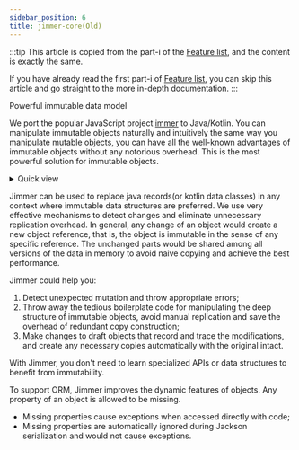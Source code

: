 ```yaml
---
sidebar_position: 6
title: jimmer-core(Old)
---
```



:::tip
This article is copied from the part-i of the [Feature list](../intro), and the content is exactly the same.

If you have already read the first part-i of [Feature list](../intro), you can skip this article and go straight to the more in-depth documentation.
:::

Powerful immutable data model

We port the popular JavaScript project [immer](https://github.com/immerjs/immer) to Java/Kotlin. You can manipulate immutable objects naturally and intuitively the same way you manipulate mutable objects, you can have all the well-known advantages of immutable objects without any notorious overhead. This is the most powerful solution for immutable objects.

<details>
<summary>Quick view</summary>
<Tabs groupId="language">
<TabItem value="java" label="Java">

```java
// Step 1, create data from scratch
TreeNode treeNode = TreeNodeDraft.$.produce(root -> {
    root.setName("Root").addIntoChildNodes(food -> {
        food
            .setName("Food")
            .addIntoChildNodes(drink -> {
                drink
                    .setName("Drink")
                    .addIntoChildNodes(cococola -> {
                        cococola.setName("Cococola");
                    })
                    .addIntoChildNodes(fanta -> {
                        fanta.setName("Fanta");
                    });
                ;
            });
        ;
    });
});

// Step 2, make some "changes" based on the 
// existing data to create new data.
TreeNode newTreeNode = TreeNodeDraft.$.produce(
        // highlight-next-line
        treeNode, // existing data
        root -> {
            root
                .childNodes(false).get(0) // Food
                .childNodes(false).get(0) // Drink
                .childNodes(false).get(0) // Cococola
                .setName("Cococola plus");
        }
);

System.out.println("treeNode:" + treeNode);
System.out.println("newTreeNode:" + newTreeNode);
```

</TabItem>
<TabItem value="kotlin" label="Kotlin">

```kotlin
// Step 1, create data from scratch
val treeNode = new(TreeNode::class).by {
    name = "Root"
    childNodes().addBy {
        name = "Food"
        childNodes().addBy {
            name = "Drinks"
            childNodes().addBy {
                name = "Cococola"
            }
            childNodes().addBy {
                name = "Fanta"
            }
        }
    }
}

// Step 2, make some "changes" based on the 
// existing data to create new data.
val newTreeNode = new(TreeNode::class).by(
    // highlight-next-line
    treeNode // existing data
) {
    childNodes()[0] // Food
        .childNodes()[0] // Drinks
        .childNodes()[0] // Cococola
        .name += " plus"
}

println("treeNode: $treeNode")
println("newTreeNode: $newTreeNode")
```

</TabItem>

</Tabs>

<details>
<summary>Output</summary>

```javascript
treeNode: {
    "name":"Root",
    "childNodes":[
        {
            "name":"Food",
            "childNodes":[
                {
                    "name":"Drink",
                    "childNodes":[
                        // highlight-next-line
                        {"name":"Cococola"},
                        {"name":"Fanta"}
                    ]
                }
            ]
        }
    ]
}
newTreeNode: {
    "name":"Root",
    "childNodes":[
        {
            "name":"Food",
            "childNodes":[
                {
                    "name":"Drink",
                    "childNodes":[
                        // highlight-next-line
                        {"name":"Cococola plus"},
                        {"name":"Fanta"}
                    ]
                }
            ]
        }
    ]
}
```

</details>

</details>

Jimmer can be used to replace java records(or kotlin data classes) in any context where immutable data structures are preferred. We use very effective mechanisms to detect changes and eliminate unnecessary replication overhead. In general, any change of an object would create a new object reference, that is, the object is immutable in the sense of any specific reference. The unchanged parts would be shared among all versions of the data in memory to avoid naive copying and achieve the best performance.

Jimmer could help you:

1. Detect unexpected mutation and throw appropriate errors;
2. Throw away the tedious boilerplate code for manipulating the deep structure of immutable objects, avoid manual replication and save the overhead of redundant copy construction;
3. Make changes to draft objects that record and trace the modifications, and create any necessary copies automatically with the original intact.

With Jimmer, you don't need to learn specialized APIs or data structures to benefit from immutability.

To support ORM, Jimmer improves the dynamic features of objects. Any property of an object is allowed to be missing.
- Missing properties cause exceptions when accessed directly with code;
- Missing properties are automatically ignored during Jackson serialization and would not cause exceptions.

